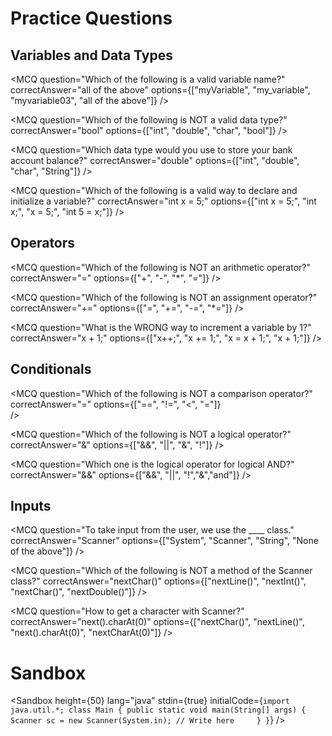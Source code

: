 
# Practice Questions
## Variables and Data Types

<MCQ 
    question="Which of the following is a valid variable name?"
    correctAnswer="all of the above"
    options={["myVariable", "my_variable", "myvariable03", "all of the above"]}
/>

<MCQ 
    question="Which of the following is NOT a valid data type?"
    correctAnswer="bool"
    options={["int", "double", "char", "bool"]}
/>

<MCQ 
    question="Which data type would you use to store your bank account balance?"
    correctAnswer="double"
    options={["int", "double", "char", "String"]}
/>

<MCQ 
    question="Which of the following is a valid way to declare and initialize a variable?"
    correctAnswer="int x = 5;"
    options={["int x = 5;", "int x;", "x = 5;", "int 5 = x;"]}
/>

## Operators

<MCQ 
    question="Which of the following is NOT an arithmetic operator?"
    correctAnswer="="
    options={["+", "-", "*", "="]}
/>

<MCQ 
    question="Which of the following is NOT an assignment operator?"
    correctAnswer="+="
    options={["=", "+=", "-=", "*="]}
/>

<MCQ 
    question="What is the WRONG way to increment a variable by 1?"
    correctAnswer="x + 1;"
    options={["x++;", "x += 1;", "x = x + 1;", "x + 1;"]}
/>

## Conditionals

<MCQ
    question="Which of the following is NOT a comparison operator?"
    correctAnswer="="
    options={["==", "!=", "<", "="]}    
/>

<MCQ
    question="Which of the following is NOT a logical operator?"
    correctAnswer="&"
    options={["&&", "||", "&", "!"]}
/>

<MCQ 
    question="Which one is the logical operator for logical AND?"
    correctAnswer="&&"
    options={["&&", "||", "!","&","and"]}
/>


## Inputs
<MCQ 
    question="To take input from the user, we use the ____ class."
    correctAnswer="Scanner"
    options={["System", "Scanner", "String", "None of the above"]}
/>

<MCQ 
    question="Which of the following is NOT a method of the Scanner class?"
    correctAnswer="nextChar()"
    options={["nextLine()", "nextInt()", "nextChar()", "nextDouble()"]}
/>

<MCQ
    question="How to get a character with Scanner?"
    correctAnswer="next().charAt(0)"
    options={["nextChar()", "nextLine()", "next().charAt(0)", "nextCharAt(0)"]}
/>

# Sandbox

<Sandbox
    height={50}
    lang="java"
    stdin={true}
    initialCode={`import java.util.*;
class Main {
    public static void main(String[] args) {
        Scanner sc = new Scanner(System.in);
        // Write here    
    }
    }`}
/>